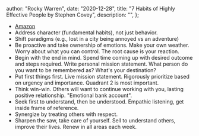 
  author: "Rocky Warren",
  date: "2020-12-28",
  title: "7 Habits of Highly Effective People by Stephen Covey",
  description: "",
};


- [Amazon](https://www.amazon.com/gp/product/1982137274)
- Address character (fundamental habits), not just behavior.
- Shift paradigms (e.g., lost in a city being annoyed vs an adventure)
- Be proactive and take ownership of emotions. Make your own weather. Worry about what you can control. The root cause is your reaction.
- Begin with the end in mind. Spend time coming up with desired outcome and steps required. Write personal mission statement. What person do you want to be remembered as? What's your destination?
- Put first things first. Live mission statement. Rigorously prioritize based on urgency and importance. Quadrant 2 is most important.
- Think win-win. Others will want to continue working with you, lasting positive relationship. "Emotional bank account".
- Seek first to understand, then be understood. Empathic listening, get inside frame of reference.
- Synergize by treating others with respect.
- Sharpen the saw, take care of yourself. Sell to understand others, improve their lives. Renew in all areas each week.
